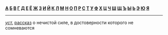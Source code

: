 '''[[Wiktionary:Russian index а|А]] [[Wiktionary:Russian index б|Б]] [[Wiktionary:Russian index в|В]] [[Wiktionary:Russian index г|Г]] [[Wiktionary:Russian index д|Д]] [[Wiktionary:Russian index е|Е]]
[[Wiktionary Russian index:ё|Ё]] [[Wiktionary:Russian index ж|Ж]] [[Wiktionary:Russian index з|З]] [[Wiktionary:Russian index и|И]] [[Wiktionary:Russian index й|Й]] [[Wiktionary:Russian index к|К]] [[Wiktionary:Russian index л|Л]] [[Wiktionary:Russian index м|М]] [[Wiktionary:Russian index н|Н]] [[Wiktionary:Russian index о|О]] [[Wiktionary:Russian index п|П]] [[Wiktionary:Russian index р|Р]] [[Wiktionary:Russian index с|С]] [[Wiktionary:Russian index т|Т]] [[Wiktionary:Russian index у|У]] [[Wiktionary:Russian index ф|Ф]] [[Wiktionary:Russian index х|Х]] [[Wiktionary:Russian index ц|Ц]] [[Wiktionary:Russian index ч|Ч]] [[Wiktionary:Russian index ш|Ш]] [[Wiktionary:Russian index щ|Щ]] [[Wiktionary:Russian index ъ|Ъ]] [[Wiktionary:Russian index ы|Ы]] [[Wiktionary:Russian index ь|Ь]] [[Wiktionary:Russian index э|Э]] [[Wiktionary:Russian index ю|Ю]] [[Wiktionary:Russian index я|Я]]'''
----

''[[уст.]]'' [[рассказ]] о нечистой силе, в достоверности которого не сомневаются